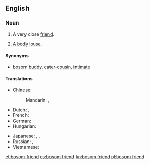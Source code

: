 ==English==

===Noun===
{{en-noun|sg=[[bosom]] [[friend]]}}

# A very close [[friend]].
# {{slang|euphemistic}} A [[body louse]].

====Synonyms====
* {{sense|very close friend}} [[bosom buddy]], [[cater-cousin]], [[intimate]]

====Translations====
{{trans-top|very close friend}}
* Chinese:
*: Mandarin: {{t|zh|知己|tr=zhījǐ|sc=Hani}}, {{t|zh|知音|tr=zhīyīn|sc=Hani}}
* Dutch: {{t-|nl|getrouwe|m|f}}, {{t-|nl|boezem vriend}}
* French: {{t-|fr|ami(e) intime|m|f}}
* German: {{t+|de|Busenfreund|m}}
* Hungarian: {{t+|hu|kebelbarát}}
{{trans-mid}}
* Japanese: {{t+|ja|親友|tr=しんゆう, shin'yū|sc=Jpan}}, {{t-|ja|親しい友達|tr=したしいともだち, shitashii tomodachi|sc=Jpan}}, {{t-|ja|心安い友人|tr=こころやすいゆうじん, kokoroyasui yūjin|sc=Jpan}}
* Russian: {{t+|ru|закадычный друг|m|tr=zakadýčnyj drug|sc=Cyrl}}, {{t-|ru|близкий друг|m|tr=blízkij drug|sc=Cyrl}}
* Vietnamese: {{t+|vi|tri kỷ}}
{{trans-bottom}}

[[et:bosom friend]]
[[es:bosom friend]]
[[kn:bosom friend]]
[[pl:bosom friend]]
